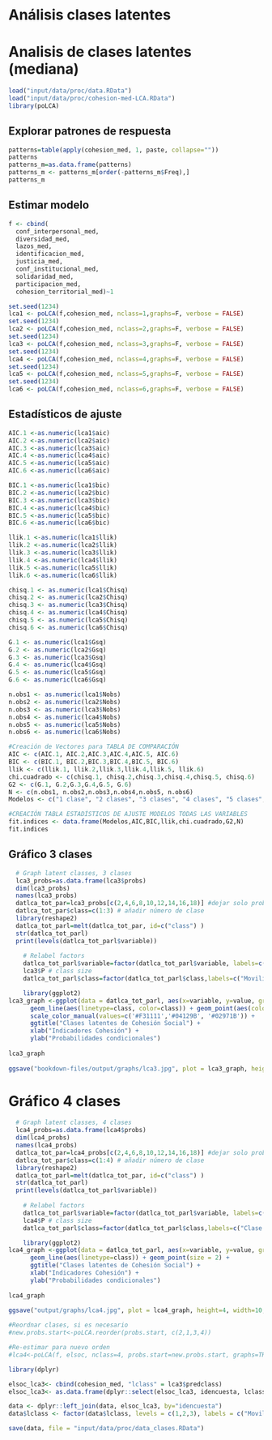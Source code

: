 # Análisis clases latentes #
############################

# Analisis de clases latentes (mediana)

```{r}
load("input/data/proc/data.RData")
load("input/data/proc/cohesion-med-LCA.RData")
library(poLCA)
```

## Explorar patrones de respuesta
```{r, include = FALSE}
patterns=table(apply(cohesion_med, 1, paste, collapse=""))
patterns
patterns_m=as.data.frame(patterns)
patterns_m <- patterns_m[order(-patterns_m$Freq),] 
patterns_m
```

## Estimar modelo
```{r}
f <- cbind(
  conf_interpersonal_med, 
  diversidad_med,
  lazos_med,
  identificacion_med,
  justicia_med, 
  conf_institucional_med, 
  solidaridad_med, 
  participacion_med, 
  cohesion_territorial_med)~1

set.seed(1234)
lca1 <- poLCA(f,cohesion_med, nclass=1,graphs=F, verbose = FALSE)
set.seed(1234)
lca2 <- poLCA(f,cohesion_med, nclass=2,graphs=F, verbose = FALSE)
set.seed(1234)
lca3 <- poLCA(f,cohesion_med, nclass=3,graphs=F, verbose = FALSE)
set.seed(1234)
lca4 <- poLCA(f,cohesion_med, nclass=4,graphs=F, verbose = FALSE)
set.seed(1234)
lca5 <- poLCA(f,cohesion_med, nclass=5,graphs=F, verbose = FALSE)
set.seed(1234)
lca6 <- poLCA(f,cohesion_med, nclass=6,graphs=F, verbose = FALSE)

```

##  Estadísticos de ajuste
```{r}
AIC.1 <-as.numeric(lca1$aic)
AIC.2 <-as.numeric(lca2$aic)
AIC.3 <-as.numeric(lca3$aic)
AIC.4 <-as.numeric(lca4$aic)
AIC.5 <-as.numeric(lca5$aic)
AIC.6 <-as.numeric(lca6$aic)

BIC.1 <-as.numeric(lca1$bic)
BIC.2 <-as.numeric(lca2$bic)
BIC.3 <-as.numeric(lca3$bic)
BIC.4 <-as.numeric(lca4$bic)
BIC.5 <-as.numeric(lca5$bic)
BIC.6 <-as.numeric(lca6$bic)

llik.1 <-as.numeric(lca1$llik)
llik.2 <-as.numeric(lca2$llik)
llik.3 <-as.numeric(lca3$llik)
llik.4 <-as.numeric(lca4$llik)
llik.5 <-as.numeric(lca5$llik)
llik.6 <-as.numeric(lca6$llik)

chisq.1 <- as.numeric(lca1$Chisq)
chisq.2 <- as.numeric(lca2$Chisq)
chisq.3 <- as.numeric(lca3$Chisq)
chisq.4 <- as.numeric(lca4$Chisq)
chisq.5 <- as.numeric(lca5$Chisq)
chisq.6 <- as.numeric(lca6$Chisq)

G.1 <- as.numeric(lca1$Gsq)
G.2 <- as.numeric(lca2$Gsq)
G.3 <- as.numeric(lca3$Gsq)
G.4 <- as.numeric(lca4$Gsq)
G.5 <- as.numeric(lca5$Gsq)
G.6 <- as.numeric(lca6$Gsq)

n.obs1 <- as.numeric(lca1$Nobs)
n.obs2 <- as.numeric(lca2$Nobs)
n.obs3 <- as.numeric(lca3$Nobs)
n.obs4 <- as.numeric(lca4$Nobs)
n.obs5 <- as.numeric(lca5$Nobs)
n.obs6 <- as.numeric(lca6$Nobs)

#Creación de Vectores para TABLA DE COMPARACIÓN
AIC <- c(AIC.1, AIC.2,AIC.3,AIC.4,AIC.5, AIC.6)
BIC <- c(BIC.1, BIC.2,BIC.3,BIC.4,BIC.5, BIC.6)
llik <- c(llik.1, llik.2,llik.3,llik.4,llik.5, llik.6)
chi.cuadrado <- c(chisq.1, chisq.2,chisq.3,chisq.4,chisq.5, chisq.6)
G2 <- c(G.1, G.2,G.3,G.4,G.5, G.6)
N <- c(n.obs1, n.obs2,n.obs3,n.obs4,n.obs5, n.obs6)
Modelos <- c("1 clase", "2 clases", "3 clases", "4 clases", "5 clases", "6 clases")

#CREACIÓN TABLA ESTADÍSTICOS DE AJUSTE MODELOS TODAS LAS VARIABLES
fit.indices <- data.frame(Modelos,AIC,BIC,llik,chi.cuadrado,G2,N)
fit.indices
```

## Gráfico 3 clases

```{r, fig.width=10, fig.height=4}


  # Graph latent classes, 3 clases
  lca3_probs=as.data.frame(lca3$probs)
  dim(lca3_probs)
  names(lca3_probs)
  datlca_tot_par=lca3_probs[c(2,4,6,8,10,12,14,16,18)] #dejar solo prob "si"
  datlca_tot_par$class=c(1:3) # añadir número de clase
  library(reshape2)
  datlca_tot_parl=melt(datlca_tot_par, id=c("class") )
  str(datlca_tot_parl)
  print(levels(datlca_tot_parl$variable))
  
    # Relabel factors
    datlca_tot_parl$variable=factor(datlca_tot_parl$variable, labels=c("Confianza", "Diversidad", "Lazos", "Identificación", "Justicia", "Conf. Instituciones","Solidaridad", "Participación", "Territorial"))
    lca3$P # class size
    datlca_tot_parl$class=factor(datlca_tot_parl$class,labels=c("Movilizados (42%)", "Institucionales (32%)", "Atomizados (26%)"))

    library(ggplot2)
lca3_graph <-ggplot(data = datlca_tot_parl, aes(x=variable, y=value, group=class, shape=class)) + 
      geom_line(aes(linetype=class, color=class)) + geom_point(aes(colour=class),size = 3) +
      scale_color_manual(values=c('#F31111','#04129B', '#02971B')) +
      ggtitle("Clases latentes de Cohesión Social") + 
      xlab("Indicadores Cohesión") + 
      ylab("Probabilidades condicionales")
    
lca3_graph
    
ggsave("bookdown-files/output/graphs/lca3.jpg", plot = lca3_graph, height=4, width=10, units="in", dpi=350 )

```


# Gráfico 4 clases

```{r, fig.width=10, fig.height=4 }
  # Graph latent classes, 4 clases
  lca4_probs=as.data.frame(lca4$probs)
  dim(lca4_probs)
  names(lca4_probs)
  datlca_tot_par=lca4_probs[c(2,4,6,8,10,12,14,16,18)] #dejar solo prob "si"
  datlca_tot_par$class=c(1:4) # añadir número de clase
  library(reshape2)
  datlca_tot_parl=melt(datlca_tot_par, id=c("class") )
  str(datlca_tot_parl)
  print(levels(datlca_tot_parl$variable))
  
    # Relabel factors
    datlca_tot_parl$variable=factor(datlca_tot_parl$variable, labels=c("Confianza", "Diversidad", "Lazos", "Identificación", "Justicia", "Conf. Instituciones","Solidaridad", "Participación", "Vecinal"))
    lca4$P # class size
    datlca_tot_parl$class=factor(datlca_tot_parl$class,labels=c("Clase 1 (25%)", "Clase 2 (21%)", "Clase 3 (28%)", "Clase 4 (26%)"))

    library(ggplot2)
lca4_graph <-ggplot(data = datlca_tot_parl, aes(x=variable, y=value, group=class, shape=class)) + 
      geom_line(aes(linetype=class)) + geom_point(size = 2) +
      ggtitle("Clases latentes de Cohesión Social") + 
      xlab("Indicadores Cohesión") + 
      ylab("Probabilidades condicionales")
    
lca4_graph
    
ggsave("output/graphs/lca4.jpg", plot = lca4_graph, height=4, width=10, units="in", dpi=350 )

#Reordnar clases, si es necesario
#new.probs.start<-poLCA.reorder(probs.start, c(2,1,3,4))

#Re-estimar para nuevo orden
#lca4<-poLCA(f, elsoc, nclass=4, probs.start=new.probs.start, graphs=TRUE, na.rm=TRUE)
```


```{r}
library(dplyr)

elsoc_lca3<- cbind(cohesion_med, "lclass" = lca3$predclass)
elsoc_lca3<- as.data.frame(dplyr::select(elsoc_lca3, idencuesta, lclass))

data <- dplyr::left_join(data, elsoc_lca3, by="idencuesta")
data$lclass <- factor(data$lclass, levels = c(1,2,3), labels = c("Movilizados", "Institucionales", "Atomizado"))

save(data, file = "input/data/proc/data_clases.RData")
```


